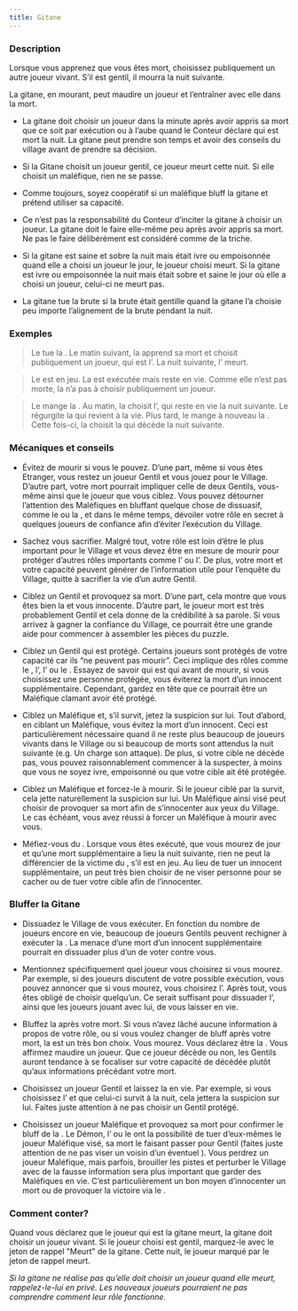 ```yaml
---
title: Gitane
---
```



<Role GITANE header />

### Description

Lorsque vous apprenez que vous êtes mort, choisissez publiquement un autre joueur vivant. S’il est gentil, il mourra la nuit suivante.

La gitane, en mourant, peut maudire un joueur et l’entraîner avec elle dans la mort.

-   La gitane doit choisir un joueur dans la minute après avoir appris sa mort que ce soit par exécution ou à l’aube quand le Conteur déclare qui est mort la nuit. La gitane peut prendre son temps et avoir des conseils du village avant de prendre sa décision. 

-   Si la Gitane choisit un joueur gentil, ce joueur meurt cette nuit. Si elle choisit un maléfique, rien ne se passe.

-   Comme toujours, soyez coopératif si un maléfique bluff la gitane et prétend utiliser sa capacité.

-   Ce n’est pas la responsabilité du Conteur d’inciter la gitane à choisir un joueur. La gitane doit le faire elle-même peu après avoir appris sa mort. Ne pas le faire délibérément est considéré comme de la triche. 

-   Si la gitane est saine et sobre la nuit mais était ivre ou empoisonnée quand elle a choisi un joueur le jour, le joueur choisi meurt. Si la gitane est ivre ou empoisonnée la nuit mais était sobre et saine le jour où elle a choisi un joueur, celui-ci ne meurt pas.

-   La gitane tue la brute si la brute était gentille quand la gitane l’a choisie peu importe l’alignement de la brute pendant la nuit.

### Exemples

> Le <Role ZOMBUUL /> tue la <Role GITANE />. Le matin suivant, la <Role GITANE /> apprend sa mort et choisit publiquement un joueur, qui est l’<Role EXORCISTE />. La nuit suivante, l’<Role EXORCISTE /> meurt.

> Le <Role PACIFISTE /> est en jeu. La <Role GITANE /> est exécutée mais reste en vie. Comme elle n’est pas morte, la <Role GITANE /> n’a pas à choisir publiquement un joueur.

> Le <Role SHABALOTH /> mange la <Role GITANE />. Au matin, la <Role GITANE /> choisit l’<Role ASSASSIN />, qui reste en vie la nuit suivante. Le <Role SHABALOTH /> régurgite la <Role GITANE /> qui revient à la vie. Plus tard, le <Role SHABALOTH /> mange à nouveau la <Role GITANE />. Cette fois-ci, la <Role GITANE /> choisit la <Role COMMERE /> qui décède la nuit suivante.

### Mécaniques et conseils

- Évitez de mourir si vous le pouvez. D’une part, même si vous êtes Etranger, vous restez un joueur Gentil et vous jouez pour le Village. D’autre part, votre mort pourrait impliquer celle de deux Gentils, vous-même ainsi que le joueur que vous ciblez. Vous pouvez détourner l’attention des Maléfiques en bluffant quelque chose de dissuasif, comme le <Role FOU /> ou la <Role BRUTE />, et dans le même temps, dévoiler votre rôle en secret à quelques joueurs de confiance afin d’éviter l’exécution du Village.

- Sachez vous sacrifier. Malgré tout, votre rôle est loin d’être le plus important pour le Village et vous devez être en mesure de mourir pour protéger d’autres rôles importants comme l’<Role AUBERGISTE /> ou l’<Role EXORCISTE />. De plus, votre mort et votre capacité peuvent générer de l’information utile pour l’enquête du Village, quitte à sacrifier la vie d’un autre Gentil.

- Ciblez un Gentil et provoquez sa mort. D’une part, cela montre que vous êtes bien la <Role GITANE /> et vous innocente. D’autre part, le joueur mort est très probablement Gentil et cela donne de la crédibilité à sa parole. Si vous arrivez à gagner la confiance du Village, ce pourrait être une grande aide pour commencer à assembler les pièces du puzzle.

- Ciblez un Gentil qui est protégé. Certains joueurs sont protégés de votre capacité car ils “ne peuvent pas mourir”. Ceci implique des rôles comme le <Role MARIN />, l’<Role AUBERGISTE />, l’<Role HERBORISTE /> ou le <Role FOU />. Essayez de savoir qui est qui avant de mourir, si vous choisissez une personne protégée, vous éviterez la mort d’un innocent supplémentaire. Cependant, gardez en tête que ce pourrait être un Maléfique clamant avoir été protégé.

- Ciblez un Maléfique et, s’il survit, jetez la suspicion sur lui. Tout d’abord, en ciblant un Maléfique, vous évitez la mort d’un innocent. Ceci est particulièrement nécessaire quand il ne reste plus beaucoup de joueurs vivants dans le Village ou si beaucoup de morts sont attendus la nuit suivante (e.g. Un <Role PO /> charge son attaque). De plus, si votre cible ne décède pas, vous pouvez raisonnablement commencer à la suspecter, à moins que vous ne soyez ivre, empoisonné ou que votre cible ait été protégée.

- Ciblez un Maléfique et forcez-le à mourir. Si le joueur ciblé par la <Role GITANE /> survit, cela jette naturellement la suspicion sur lui. Un Maléfique ainsi visé peut choisir de provoquer sa mort afin de s’innocenter aux yeux du Village. Le cas échéant, vous avez réussi à forcer un Maléfique à mourir avec vous.

- Méfiez-vous du <Role PARRAIN />. Lorsque vous êtes exécuté, que vous mourez de jour et qu’une mort supplémentaire a lieu la nuit suivante, rien ne peut la différencier de la victime du <Role PARRAIN />, s’il est en jeu. Au lieu de tuer un innocent supplémentaire, un <Role PARRAIN /> peut très bien choisir de ne viser personne pour se cacher ou de tuer votre cible afin de l’innocenter.

### Bluffer la Gitane

- Dissuadez le Village de vous exécuter. En fonction du nombre de joueurs encore en vie, beaucoup de joueurs Gentils peuvent rechigner à exécuter la <Role GITANE />. La menace d’une mort d’un innocent supplémentaire pourrait en dissuader plus d’un de voter contre vous.

- Mentionnez spécifiquement quel joueur vous choisirez si vous mourez. Par exemple, si des joueurs discutent de votre possible exécution, vous pouvez annoncer que si vous mourez, vous choisirez l’<Role AUBERGISTE />. Après tout, vous êtes obligé de choisir quelqu’un. Ce serait suffisant pour dissuader l’<Role AUBERGISTE />, ainsi que les joueurs jouant avec lui, de vous laisser en vie.

- Bluffez la <Role GITANE /> après votre mort. Si vous n’avez lâché aucune information à propos de votre rôle, ou si vous voulez changer de bluff après votre mort, la <Role GITANE /> est un très bon choix. Vous mourez. Vous déclarez être la <Role GITANE />. Vous affirmez maudire un joueur. Que ce joueur décède ou non, les Gentils auront tendance à se focaliser sur votre capacité de <Role GITANE /> décédée plutôt qu’aux informations précédant votre mort.

- Choisissez un joueur Gentil et laissez la en vie. Par exemple, si vous choisissez l’<Role HERBORISTE /> et que celui-ci survit à la nuit, cela jettera la suspicion sur lui. Faites juste attention à ne pas choisir un Gentil protégé.

- Choisissez un joueur Maléfique et provoquez sa mort pour confirmer le bluff de la <Role GITANE />. Le Démon, l’<Role ASSASSIN /> ou le <Role PARRAIN /> ont la possibilité de tuer d’eux-mêmes le joueur Maléfique visé, sa mort le faisant passer pour Gentil (faites juste attention de ne pas viser un voisin d’un éventuel <Role HERBORISTE />). Vous perdrez un joueur Maléfique, mais parfois, brouiller les pistes et perturber le Village avec de la fausse information sera plus important que garder des Maléfiques en vie. C’est particulièrement un bon moyen d’innocenter un <Role ZOMBUUL /> mort ou de provoquer la victoire via le <Role CONSPIRATEUR />.

### Comment conter?

Quand vous déclarez que le joueur qui est la gitane meurt, la gitane doit choisir un joueur vivant. Si le joueur choisi est gentil, marquez-le avec le jeton de rappel "Meurt" de la gitane. Cette nuit, le joueur marqué par le jeton de rappel meurt.

_Si la gitane ne réalise pas qu’elle doit choisir un joueur quand elle meurt, rappelez-le-lui en privé. Les nouveaux joueurs pourraient ne pas comprendre comment leur rôle fonctionne._